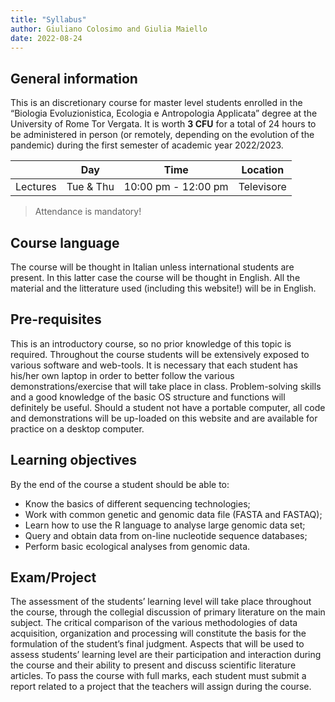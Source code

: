```yaml
---
title: "Syllabus"
author: Giuliano Colosimo and Giulia Maiello
date: 2022-08-24
---
```


## General information

This is an discretionary course for master level students enrolled in the "Biologia Evoluzionistica, Ecologia e Antropologia Applicata" degree at the University of Rome Tor Vergata. It is worth **3 CFU** for a total of 24 hours to be administered in person (or remotely, depending on the evolution of the pandemic) during the first semester of academic year 2022/2023.

|           | Day       | Time                    | Location        |
|-----------|-----------|-------------------------|-----------------|
| Lectures  | Tue & Thu | 10:00 pm - 12:00 pm     | Televisore      |

> Attendance is mandatory!

## Course language

The course will be thought in Italian unless international students are present. In this latter case the course will be thought in English. All the material and the litterature used (including this website!) will be in English.

## Pre-requisites

This is an introductory course, so no prior knowledge of this topic is required. Throughout the course students will be extensively exposed to various software and web-tools. It is necessary that each student has his/her own laptop in order to better follow the various demonstrations/exercise that will take place in class. Problem-solving skills and a good knowledge of the basic OS structure and functions will definitely be useful. Should a student not have a portable computer, all code and demonstrations will be up-loaded on this website and are available for practice on a desktop computer.

## Learning objectives

By the end of the course a student should be able to:

- Know the basics of different sequencing technologies;
- Work with common genetic and genomic data file (FASTA and FASTAQ);
- Learn how to use the R language to analyse large genomic data set;
- Query and obtain data from on-line nucleotide sequence databases;
- Perform basic ecological analyses from genomic data.


## Exam/Project

The assessment of the students' learning level will take place throughout the course, through the collegial discussion of primary literature on the main subject. The critical comparison of the various methodologies of data acquisition, organization and processing will constitute the basis for the formulation of the student's final judgment. Aspects that will be used to assess students' learning level are their participation and interaction during the course and their ability to present and discuss scientific literature articles. To pass the course with full marks, each student must submit a report related to a project that the teachers will assign during the course.
